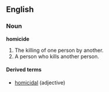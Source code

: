 ==English==

===Noun===
'''homicide'''
# The killing of one person by another.
# A person who kills another person.

====Derived terms====
*[[homicidal]] (adjective)